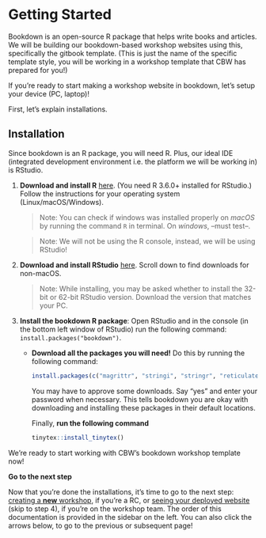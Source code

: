 # Getting Started {#get-started}

<!-- Maybe a more gradual introduction ? -->

Bookdown is an open-source R package that helps write books and articles. We will be building our bookdown-based workshop websites using this, specifically the gitbook template. (This is just the name of the specific template style, you will be working in a workshop template that CBW has prepared for you!)

If you're ready to start making a workshop website in bookdown, let's setup your device (PC, laptop)!

First, let's explain installations.

## Installation
Since bookdown is an R package, you will need R. Plus, our ideal IDE (integrated development environment i.e. the platform we will be working in) is RStudio.

<!-- [Maybe we should have more installation instructions - a video?] -->

1. **Download and install R** <a href="https://cran.rstudio.com/" target="_blank">here</a>. (You need R 3.6.0+ installed for RStudio.) Follow the instructions for your operating system (Linux/macOS/Windows).
    
    > Note: You can check if windows was installed properly on *macOS* by running the command `R` in terminal. On *windows*, --must test--.
    
    > Note: We will not be using the R console, instead, we will be using RStudio!

2. **Download and install RStudio** <a href="https://posit.co/download/rstudio-desktop/#:~:text=AND%20INSTALL%20R-,2%3A%20Install%20RStudio,-DOWNLOAD%20RSTUDIO%20DESKTOP" target="_blank">here</a>. Scroll down to find downloads for non-macOS.

    > Note: While installing, you may be asked whether to install the 32-bit or 62-bit RStudio version. Download the version that matches your PC.

3. **Install the bookdown R package**: Open RStudio and in the console (in the bottom left window of RStudio) run the following command: ```install.packages("bookdown")```.

    - **Download all the packages you will need!** Do this by running the following command:
      ```r
      install.packages(c("magrittr", "stringi", "stringr", "reticulate", "tinytex","servr"))
      ```

      You may have to approve some downloads. Say "yes" and enter your password when necessary. This tells bookdown you are okay with downloading and installing these packages in their default locations.
      
      Finally, **run the following command**
      
      ```r
      tinytex::install_tinytex()
      ```

We're ready to start working with CBW's bookdown workshop template now!

:::: {.bluebox data-latex=""}
::: {.center data-latex=""}
**Go to the next step**
:::

Now that you're done the installations, it's time to go to the next step: [creating a **new** workshop](#rc-workshop-setup), if you're a RC, or [seeing your deployed website](#check-deploy) (skip to step 4), if you're on the workshop team. The order of this documentation is provided in the sidebar on the left. You can also click the arrows below, to go to the previous or subsequent page!
::::

